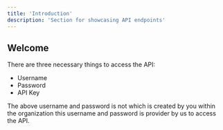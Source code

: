 ```yaml
---
title: 'Introduction'
description: 'Section for showcasing API endpoints'
---
```


## Welcome

There are three necessary things to access the API:

- Username
- Password
- API Key

<Note >
    The above username and password is not which is created by you within the organization this username and password is provider by us to access the API.
</Note >

